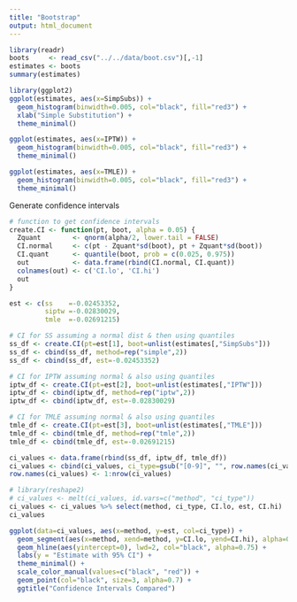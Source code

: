 ```yaml
---
title: "Bootstrap"
output: html_document
---
```


```r
library(readr)
boots     <- read_csv("../../data/boot.csv")[,-1]
estimates <- boots
summary(estimates)
```


```r
library(ggplot2)
ggplot(estimates, aes(x=SimpSubs)) + 
  geom_histogram(binwidth=0.005, col="black", fill="red3") + 
  xlab("Simple Substitution") +
  theme_minimal()
```

```r
ggplot(estimates, aes(x=IPTW)) + 
  geom_histogram(binwidth=0.005, col="black", fill="red3") +
  theme_minimal()
```

```r
ggplot(estimates, aes(x=TMLE)) + 
  geom_histogram(binwidth=0.005, col="black", fill="red3") +
  theme_minimal()
```

Generate confidence intervals
```r
# function to get confidence intervals
create.CI <- function(pt, boot, alpha = 0.05) {
  Zquant        <- qnorm(alpha/2, lower.tail = FALSE)
  CI.normal     <- c(pt - Zquant*sd(boot), pt + Zquant*sd(boot))
  CI.quant      <- quantile(boot, prob = c(0.025, 0.975))
  out           <- data.frame(rbind(CI.normal, CI.quant))
  colnames(out) <- c('CI.lo', 'CI.hi')
  out
}

est <- c(ss    =-0.02453352, 
         siptw =-0.02830029,
         tmle  =-0.02691215)

# CI for SS assuming a normal dist & then using quantiles
ss_df <- create.CI(pt=est[1], boot=unlist(estimates[,"SimpSubs"]))
ss_df <- cbind(ss_df, method=rep("simple",2))
ss_df <- cbind(ss_df, est=-0.02453352)

# CI for IPTW assuming normal & also using quantiles
iptw_df <- create.CI(pt=est[2], boot=unlist(estimates[,"IPTW"]))
iptw_df <- cbind(iptw_df, method=rep("iptw",2))
iptw_df <- cbind(iptw_df, est=-0.02830029)

# CI for TMLE assuming normal & also using quantiles
tmle_df <- create.CI(pt=est[3], boot=unlist(estimates[,"TMLE"]))
tmle_df <- cbind(tmle_df, method=rep("tmle",2))
tmle_df <- cbind(tmle_df, est=-0.02691215)
```


```r
ci_values <- data.frame(rbind(ss_df, iptw_df, tmle_df))
ci_values <- cbind(ci_values, ci_type=gsub("[0-9]", "", row.names(ci_values)))
row.names(ci_values) <- 1:nrow(ci_values)

# library(reshape2)
# ci_values <- melt(ci_values, id.vars=c("method", "ci_type"))
ci_values <- ci_values %>% select(method, ci_type, CI.lo, est, CI.hi)
ci_values
```

```r
ggplot(data=ci_values, aes(x=method, y=est, col=ci_type)) + 
  geom_segment(aes(x=method, xend=method, y=CI.lo, yend=CI.hi), alpha=0.5, lwd=4) +
  geom_hline(aes(yintercept=0), lwd=2, col="black", alpha=0.75) +
  labs(y = "Estimate with 95% CI") +
  theme_minimal() +
  scale_color_manual(values=c("black", "red")) +
  geom_point(col="black", size=3, alpha=0.7) +
  ggtitle("Confidence Intervals Compared")
```